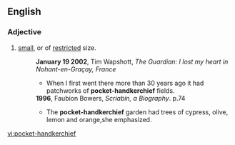 ==English==
{{see|pocket handkerchief}}
===Adjective===
{{en-adj}}
#[[small]], or of [[restricted]] size.
#:'''January 19 2002''', Tim Wapshott, ''The Guardian: I lost my heart in Nohant-en-Graçay, France''
#:*When I first went there more than 30 years ago it had patchworks of '''pocket-handkerchief''' fields.
#:'''1996''', Faubion Bowers, ''Scriabin, a Biography''. p.74
#:*The '''pocket-handkerchief''' garden had trees of cypress, olive, lemon and orange,she emphasized.

[[vi:pocket-handkerchief]]